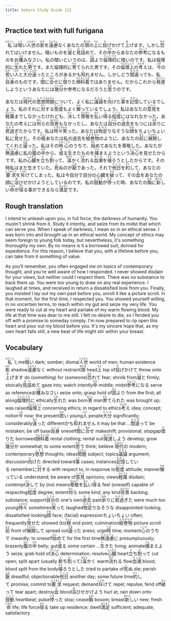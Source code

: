 ```yaml
---
title: Kokoro Study Guide 112
---
```


## Practice text with full furigana

<p>
<ruby><rb>私</rb><rt>わたくし</rt></ruby>は<ruby><rb>暗</rb><rt>くら</rt></ruby>い<ruby><rb>人世</rb><rt>じんせい</rt></ruby>の<ruby><rb>影</rb><rt>かげ</rt></ruby>を<ruby><rb>遠慮</rb><rt>えんりょ</rt></ruby>なくあなたの<ruby><rb>頭</rb><rt>あたま</rt></ruby>の<ruby><rb>上</rb><rt>うえ</rt></ruby>に<ruby><rb>投</rb><rt>な</rt></ruby>げかけて<ruby><rb>上</rb><rt>あ</rt></ruby>げます。しかし<ruby><rb>恐</rb><rt>おそ</rt></ruby>れてはいけません。暗いものを<ruby><rb>凝</rb><rt>じっ</rt></ruby>と<ruby><rb>見詰</rb><rt>みつ</rt></ruby>めて、その<ruby><rb>中</rb><rt>なか</rt></ruby>からあなたの<ruby><rb>参考</rb><rt>さんこう</rt></ruby>になるものをお<ruby><rb>攫</rb><rt>つか</rt></ruby>みなさい。私の暗いというのは、<ruby><rb>固</rb><rt>もと</rt></ruby>より<ruby><rb>倫理的</rb><rt>りんりてき</rt></ruby>に暗いのです。私は倫理的に<ruby><rb>生</rb><rt>うま</rt></ruby>れた<ruby><rb>男</rb><rt>おとこ</rt></ruby>です。また倫理的に<ruby><rb>育</rb><rt>そだ</rt></ruby>てられた男です。その<ruby><rb>倫理上</rb><rt>りんりじょう</rt></ruby>の<ruby><rb>考</rb><rt>かんが</rt></ruby>えは、<ruby><rb>今</rb><rt>いま</rt></ruby>の<ruby><rb>若</rb><rt>わか</rt></ruby>い<ruby><rb>人</rb><rt>ひと</rt></ruby>と<ruby><rb>大分</rb><rt>だいぶ</rt></ruby><ruby><rb>違</rb><rt>ちが</rt></ruby>ったところがあるかも<ruby><rb>知</rb><rt>し</rt></ruby>れません。しかしどう<ruby><rb>間違</rb><rt>まちが</rt></ruby>っても、私<ruby><rb>自身</rb><rt>じしん</rt></ruby>のものです。<ruby><rb>間</rb><rt>ま</rt></ruby>に<ruby><rb>合</rb><rt>あわ</rt></ruby>せに<ruby><rb>借</rb><rt>か</rt></ruby>りた<ruby><rb>損料着</rb><rt>そんりょうぎ</rt></ruby>ではありません。だからこれから<ruby><rb>発達</rb><rt>はったつ</rt></ruby>しようというあなたには<ruby><rb>幾分</rb><rt>いくぶん</rt></ruby>か参考になるだろうと<ruby><rb>思</rb><rt>おも</rt></ruby>うのです。
</p>

<p>
あなたは<ruby><rb>現代</rb><rt>げんだい</rt></ruby>の<ruby><rb>思想</rb><rt>しそう</rt></ruby><ruby><rb>問題</rb><rt>もんだい</rt></ruby>について、よく私に<ruby><rb>議論</rb><rt>ぎろん</rt></ruby>を<ruby><rb>向</rb><rt>む</rt></ruby>けた<ruby><rb>事</rb><rt>こと</rt></ruby>を<ruby><rb>記憶</rb><rt>きおく</rt></ruby>しているでしょう。私のそれに<ruby><rb>対</rb><rt>たい</rt></ruby>する<ruby><rb>態度</rb><rt>たいど</rt></ruby>もよく<ruby><rb>解</rb><rt>わか</rt></ruby>っているでしょう。私はあなたの<ruby><rb>意見</rb><rt>いけん</rt></ruby>を<ruby><rb>軽蔑</rb><rt>けいべつ</rt></ruby>までしなかったけれども、<ruby><rb>決</rb><rt>けっ</rt></ruby>して<ruby><rb>尊敬</rb><rt>そんけい</rt></ruby>を<ruby><rb>払</rb><rt>はら</rt></ruby>い<ruby><rb>得</rb><rt>う</rt></ruby>る<ruby><rb>程度</rb><rt>ていど</rt></ruby>にはなれなかった。あなたの考えには<ruby><rb>何</rb><rt>なん</rt></ruby>らの<ruby><rb>背景</rb><rt>はいけい</rt></ruby>もなかったし、あなたは<ruby><rb>自分</rb><rt>じぶん</rt></ruby>の<ruby><rb>過去</rb><rt>かこ</rt></ruby>をもつには<ruby><rb>余</rb><rt>あま</rt></ruby>りに<ruby><rb>若過</rb><rt>わかす</rt></ruby>ぎたからです。私は<ruby><rb>時々</rb><rt>ときどき</rt></ruby><ruby><rb>笑</rb><rt>わら</rt></ruby>った。あなたは<ruby><rb>物足</rb><rt>ものた</rt></ruby>りなそうな<ruby><rb>顔</rb><rt>かお</rt></ruby>をちょいちょい私に<ruby><rb>見</rb><rt>み</rt></ruby>せた。その<ruby><rb>極</rb><rt>きょく</rt></ruby>あなたは私の過去を<ruby><rb>絵巻物</rb><rt>えまきもの</rt></ruby>のように、あなたの<ruby><rb>前</rb><rt>まえ</rt></ruby>に<ruby><rb>展開</rb><rt>てんかい</rt></ruby>してくれと<ruby><rb>逼</rb><rt>せま</rt></ruby>った。私はその<ruby><rb>時</rb><rt>とき</rt></ruby><ruby><rb>心</rb><rt>こころ</rt></ruby>のうちで、<ruby><rb>始</rb><rt>はじ</rt></ruby>めてあなたを尊敬した。あなたが<ruby><rb>無遠慮</rb><rt>ぶえんりょ</rt></ruby>に私の<ruby><rb>腹</rb><rt>はら</rt></ruby>の<ruby><rb>中</rb><rt>なか</rt></ruby>から、<ruby><rb>或</rb><rt>あ</rt></ruby>る<ruby><rb>生</rb><rt>い</rt></ruby>きたものを<ruby><rb>捕</rb><rt>つら</rt></ruby>まえようという<ruby><rb>決心</rb><rt>けっしん</rt></ruby>を見せたからです。私の<ruby><rb>心臓</rb><rt>しんぞう</rt></ruby>を<ruby><rb>立</rb><rt>た</rt></ruby>ち<ruby><rb>割</rb><rt>わ</rt></ruby>って、<ruby><rb>温</rb><rt>あたた</rt></ruby>かく<ruby><rb>流</rb><rt>なが</rt></ruby>れる<ruby><rb>血潮</rb><rt>ちしお</rt></ruby>を<ruby><rb>啜</rb><rt>すす</rt></ruby>ろうとしたからです。その時私はまだ生きていた。<ruby><rb>死</rb><rt>し</rt></ruby>ぬのが<ruby><rb>厭</rb><rt>いや</rt></ruby>であった。それで<ruby><rb>他日</rb><rt>たじつ</rt></ruby>を<ruby><rb>約</rb><rt>やく</rt></ruby>して、あなたの<ruby><rb>要求</rb><rt>ようきょう</rt></ruby>を<ruby><rb>斥</rb><rt>しりぞ</rt></ruby>けてしまった。私は今自分で自分の心臓を<ruby><rb>破</rb><rt>やぶ</rt></ruby>って、その<ruby><rb>血</rb><rt>ち</rt></ruby>をあなたの顔に<ruby><rb>浴</rb><rt>あ</rt></ruby>びせかけようとしているのです。私の<ruby><rb>鼓動</rb><rt>こどう</rt></ruby>が<ruby><rb>停</rb><rt>とま</rt></ruby>った時、あなたの<ruby><rb>胸</rb><rt>むね</rt></ruby>に<ruby><rb>新</rb><rt>あたら</rt></ruby>しい<ruby><rb>命</rb><rt>いのち</rt></ruby>が<ruby><rb>宿</rb><rt>やど</rt></ruby>る事ができるなら<ruby><rb>満足</rb><rt>まんぞく</rt></ruby>です。
</p>


## Rough translation

I intend to unleash upon you, in full force, the darkness of humanity. You mustn't shrink from it. Study it intently, and seize from its midst that which can serve you. When I speak of darkness, I mean so in an ethical sense. I was born into and brought up in an ethical world. My concept of ethics may seem foreign to young folk today, but nevertheless, it's something thoroughly my own. By no means is it a borrowed suit, donned for expedience. For this reason, I believe that you, with a lifetime before you, can take from it something of value.

As you'll remember, you often engaged me on topics of contemporary thought, and you're well aware of how I responded. I never showed disdain for your views, but neither could I respect them. There was no substance to back them up. You were too young to draw on any real experience. I laughed at times, and received in return a dissatisfied look from you. Finally, you insisted I lay out my own past before you, unroll it like a picture scroll. In that moment, for the first time, I respected you. You showed yourself willing, in no uncertain terms, to reach within my gut and seize my very life. You were ready to cut at my heart and partake of my warm flowing blood. My life at that time was dear to me still. I felt no desire to die, so I fended you off with a promise to someday comply. I'm now prepared to rip open this heart and pour out my blood before you. It's my sincere hope that, as my own heart falls still, a new beat of life might stir within your breast.      


## Vocabulary

<p>
<span class="vocabstudy"><ruby><rb>私</rb><rt>わたくし</rt></ruby>&nbsp;I; me</span><span class="vocabstudy"><ruby><rb>暗</rb><rt>くら</rt></ruby>い&nbsp;dark; somber; dismal</span><span class="vocabstudy"><ruby><rb>人世</rb><rt>じんせい</rt></ruby>&nbsp;world of men; human existence</span><span class="vocabstudy"><ruby><rb>影</rb><rt>かげ</rt></ruby>&nbsp;shadow</span><span class="vocabstudy"><ruby><rb>遠慮</rb><rt>えんりょ</rt></ruby>なく&nbsp;without restraint</span><span class="vocabstudy"><ruby><rb>頭</rb><rt>あたま</rt></ruby>&nbsp;head</span><span class="vocabstudy"><ruby><rb>上</rb><rt>うえ</rt></ruby>&nbsp;top of</span><span class="vocabstudy"><ruby><rb>投</rb><rt>な</rt></ruby>げかけて&nbsp;throw onto</span><span class="vocabstudy"><ruby><rb>上</rb><rt>あ</rt></ruby>げます&nbsp;do (something) for (someone)</span><span class="vocabstudy"><ruby><rb>恐</rb><rt>おそ</rt></ruby>れて&nbsp;fear; shrink from</span><span class="vocabstudy"><ruby><rb>凝</rb><rt>じっ</rt></ruby>と&nbsp;firmly; stoically</span><span class="vocabstudy"><ruby><rb>見詰</rb><rt>みつ</rt></ruby>めて&nbsp;gaze into; watch intently</span><span class="vocabstudy"><ruby><rb>中</rb><rt>なか</rt></ruby>&nbsp;middle; midst</span><span class="vocabstudy"><ruby><rb>参考</rb><rt>さんこう</rt></ruby>になる&nbsp;serve as reference</span><span class="vocabstudy">お<ruby><rb>攫</rb><rt>つか</rt></ruby>みなさい&nbsp;seize onto; grasp hold of</span><span class="vocabstudy"><ruby><rb>固</rb><rt>もと</rt></ruby>より&nbsp;from the first; all along</span><span class="vocabstudy"><ruby><rb>倫理的</rb><rt>りんりてき</rt></ruby>に&nbsp;ethically</span><span class="vocabstudy"><ruby><rb>生</rb><rt>うま</rt></ruby>れた&nbsp;was born</span><span class="vocabstudy"><ruby><rb>男</rb><rt>おとこ</rt></ruby>&nbsp;man</span><span class="vocabstudy"><ruby><rb>育</rb><rt>そだ</rt></ruby>てられた&nbsp;was brought up; was raised</span><span class="vocabstudy"><ruby><rb>倫理上</rb><rt>りんりじょう</rt></ruby>&nbsp;concerning ethics; in regard to ethics</span><span class="vocabstudy"><ruby><rb>考</rb><rt>かんが</rt></ruby>え&nbsp;idea; concept; notion</span><span class="vocabstudy"><ruby><rb>今</rb><rt>いま</rt></ruby>&nbsp;now; the present</span><span class="vocabstudy"><ruby><rb>若</rb><rt>わか</rt></ruby>い&nbsp;young</span><span class="vocabstudy"><ruby><rb>人</rb><rt>ひと</rt></ruby>&nbsp;people</span><span class="vocabstudy"><ruby><rb>大分</rb><rt>だいぶ</rt></ruby>&nbsp;significantly; considerably</span><span class="vocabstudy"><ruby><rb>違</rb><rt>ちが</rt></ruby>った&nbsp;different</span><span class="vocabstudy">かも<ruby><rb>知</rb><rt>し</rt></ruby>れません&nbsp;it may be that ...</span><span class="vocabstudy"><ruby><rb>間違</rb><rt>まちが</rt></ruby>って&nbsp;be mistaken; be off base</span><span class="vocabstudy"><ruby><rb>自身</rb><rt>じしん</rt></ruby>&nbsp;oneself</span><span class="vocabstudy"><ruby><rb>間</rb><rt>ま</rt></ruby>に<ruby><rb>合</rb><rt>あわ</rt></ruby>せ&nbsp;makeshift; provisional; stopgap</span><span class="vocabstudy"><ruby><rb>借</rb><rt>か</rt></ruby>りた&nbsp;borrowed</span><span class="vocabstudy"><ruby><rb>損料着</rb><rt>そんりょうぎ</rt></ruby>&nbsp;rental clothing; rental suit</span><span class="vocabstudy"><ruby><rb>発達</rb><rt>はったつ</rt></ruby>しよう&nbsp;develop; grow</span><span class="vocabstudy"><ruby><rb>幾分</rb><rt>いくぶん</rt></ruby>か&nbsp;somewhat; to some extent</span><span class="vocabstudy"><ruby><rb>思</rb><rt>おも</rt></ruby>う&nbsp;think; believe</span>
<span class="vocabstudy"><ruby><rb>現代</rb><rt>げんだい</rt></ruby>の&nbsp;modern; contemporary</span><span class="vocabstudy"><ruby><rb>思想</rb><rt>しそう</rt></ruby>&nbsp;thoughts; ideas</span><span class="vocabstudy"><ruby><rb>問題</rb><rt>もんだい</rt></ruby>&nbsp;subject; topics</span><span class="vocabstudy"><ruby><rb>議論</rb><rt>ぎろん</rt></ruby>&nbsp;argument; discussion</span><span class="vocabstudy"><ruby><rb>向</rb><rt>む</rt></ruby>けた&nbsp;directed toward</span><span class="vocabstudy"><ruby><rb>事</rb><rt>こと</rt></ruby>&nbsp;cases; instances</span><span class="vocabstudy"><ruby><rb>記憶</rb><rt>きおく</rt></ruby>している&nbsp;remember</span><span class="vocabstudy">に<ruby><rb>対</rb><rt>たい</rt></ruby>する&nbsp;with respect to; in response to</span><span class="vocabstudy"><ruby><rb>態度</rb><rt>たいど</rt></ruby>&nbsp;attitude; manner</span><span class="vocabstudy"><ruby><rb>解</rb><rt>わか</rt></ruby>っている&nbsp;understand; be aware of</span><span class="vocabstudy"><ruby><rb>意見</rb><rt>いけん</rt></ruby>&nbsp;opinions; views</span><span class="vocabstudy"><ruby><rb>軽蔑</rb><rt>けいべつ</rt></ruby>&nbsp;disdain; contempt</span><span class="vocabstudy"><ruby><rb>決</rb><rt>けっ</rt></ruby>して&nbsp;by (no) means</span><span class="vocabstudy"><ruby><rb>尊敬</rb><rt>そんけい</rt></ruby>を<ruby><rb>払</rb><rt>はら</rt></ruby>い<ruby><rb>得</rb><rt>う</rt></ruby>る&nbsp;feel (oneself) capable of respecting</span><span class="vocabstudy"><ruby><rb>程度</rb><rt>ていど</rt></ruby>&nbsp;degree; extent</span><span class="vocabstudy"><ruby><rb>何</rb><rt>なん</rt></ruby>ら&nbsp;some kind; any kind</span><span class="vocabstudy"><ruby><rb>背景</rb><rt>はいけい</rt></ruby>&nbsp;backing; substance; support</span><span class="vocabstudy"><ruby><rb>自分</rb><rt>じぶん</rt></ruby>の&nbsp;one's own</span><span class="vocabstudy"><ruby><rb>過去</rb><rt>かこ</rt></ruby>&nbsp;past</span><span class="vocabstudy"><ruby><rb>余</rb><rt>あま</rt></ruby>りに<ruby><rb>若過</rb><rt>わかす</rt></ruby>ぎた&nbsp;were much too young</span><span class="vocabstudy"><ruby><rb>時々</rb><rt>ときどき</rt></ruby>&nbsp;sometimes</span><span class="vocabstudy"><ruby><rb>笑</rb><rt>わら</rt></ruby>った&nbsp;laughed</span><span class="vocabstudy"><ruby><rb>物足</rb><rt>ものた</rt></ruby>りなそうな&nbsp;disappointed-looking; dissatisfied-looking</span><span class="vocabstudy"><ruby><rb>顔</rb><rt>かお</rt></ruby>&nbsp;face; (facial) expression</span><span class="vocabstudy">ちょいちょい&nbsp;often; frequently</span><span class="vocabstudy"><ruby><rb>見</rb><rt>み</rt></ruby>せた&nbsp;showed (to)</span><span class="vocabstudy"><ruby><rb>極</rb><rt>きょく</rt></ruby>&nbsp;end point; culmination</span><span class="vocabstudy"><ruby><rb>絵巻物</rb><rt>えまきもの</rt></ruby>&nbsp;picture scroll</span><span class="vocabstudy"><ruby><rb>前</rb><rt>まえ</rt></ruby>&nbsp;front of</span><span class="vocabstudy"><ruby><rb>展開</rb><rt>てんかい</rt></ruby>して&nbsp;spread out</span><span class="vocabstudy"><ruby><rb>逼</rb><rt>せま</rt></ruby>った&nbsp;press; urge</span><span class="vocabstudy"><ruby><rb>時</rb><rt>とき</rt></ruby>&nbsp;time; moment</span><span class="vocabstudy"><ruby><rb>心</rb><rt>こころ</rt></ruby>のうちで&nbsp;inwardly; to oneself</span><span class="vocabstudy"><ruby><rb>始</rb><rt>はじ</rt></ruby>めて&nbsp;for the first time</span><span class="vocabstudy"><ruby><rb>無遠慮</rb><rt>ぶえんりょ</rt></ruby>に&nbsp;presumptuously; brazenly</span><span class="vocabstudy"><ruby><rb>腹</rb><rt>はら</rt></ruby>の<ruby><rb>中</rb><rt>なか</rt></ruby>&nbsp;belly; gut</span><span class="vocabstudy"><ruby><rb>或</rb><rt>あ</rt></ruby>る&nbsp;some certain ...</span><span class="vocabstudy"><ruby><rb>生</rb><rt>い</rt></ruby>きた&nbsp;living; animate</span><span class="vocabstudy"><ruby><rb>捕</rb><rt>つら</rt></ruby>まえよう&nbsp;seize; grab hold of</span><span class="vocabstudy"><ruby><rb>決心</rb><rt>けっしん</rt></ruby>&nbsp;determination; resolve</span><span class="vocabstudy"><ruby><rb>心臓</rb><rt>しんぞう</rt></ruby>&nbsp;heart</span><span class="vocabstudy"><ruby><rb>立</rb><rt>た</rt></ruby>ち<ruby><rb>割</rb><rt>わ</rt></ruby>って&nbsp;cut open; split apart (usually <ruby><rb>断</rb><rt>た</rt></ruby>ち<ruby><rb>割</rb><rt>わ</rt></ruby>って)</span><span class="vocabstudy"><ruby><rb>温</rb><rt>あたた</rt></ruby>かく&nbsp;warm</span><span class="vocabstudy"><ruby><rb>流</rb><rt>なが</rt></ruby>れる&nbsp;flow</span><span class="vocabstudy"><ruby><rb>血潮</rb><rt>ちしお</rt></ruby>&nbsp;blood; blood spilt from the body</span><span class="vocabstudy"><ruby><rb>啜</rb><rt>すす</rt></ruby>ろうとした&nbsp;tried to partake of</span><span class="vocabstudy"><ruby><rb>死</rb><rt>し</rt></ruby>ぬ&nbsp;die; perish</span><span class="vocabstudy"><ruby><rb>厭</rb><rt>いや</rt></ruby>&nbsp;dreadful; objectionable</span><span class="vocabstudy"><ruby><rb>他日</rb><rt>たじつ</rt></ruby>&nbsp;another day; some future time</span><span class="vocabstudy"><ruby><rb>約</rb><rt>やく</rt></ruby>して&nbsp;promise; commit to</span><span class="vocabstudy"><ruby><rb>要求</rb><rt>ようきょう</rt></ruby>&nbsp;request; demand</span><span class="vocabstudy"><ruby><rb>斥</rb><rt>しりぞ</rt></ruby>けて&nbsp;repel; repulse; fend off</span><span class="vocabstudy"><ruby><rb>破</rb><rt>やぶ</rt></ruby>って&nbsp;tear apart; destroy</span><span class="vocabstudy"><ruby><rb>血</rb><rt>ち</rt></ruby>&nbsp;blood</span><span class="vocabstudy"><ruby><rb>浴</rb><rt>あ</rt></ruby>びせかけよう&nbsp;hurl at; rain down onto</span><span class="vocabstudy"><ruby><rb>鼓動</rb><rt>こどう</rt></ruby>&nbsp;heartbeat; pulse</span><span class="vocabstudy"><ruby><rb>停</rb><rt>とま</rt></ruby>った&nbsp;stop; cease</span><span class="vocabstudy"><ruby><rb>胸</rb><rt>むね</rt></ruby>&nbsp;bosom; breast</span><span class="vocabstudy"><ruby><rb>新</rb><rt>あたら</rt></ruby>しい&nbsp;new; fresh</span><span class="vocabstudy"><ruby><rb>命</rb><rt>いのち</rt></ruby>&nbsp;life; life force</span><span class="vocabstudy"><ruby><rb>宿</rb><rt>やど</rt></ruby>る&nbsp;take up residence; dwell</span><span class="vocabstudy"><ruby><rb>満足</rb><rt>まんぞく</rt></ruby>&nbsp;sufficient; adequate; satisfactory</span>
</p>
